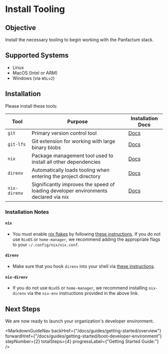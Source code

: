 
# Install Tooling

## Objective

Install the necessary tooling to begin working with the Panfactum stack.

## Supported Systems

* Linux
* MacOS (Intel or ARM)
* Windows (via `WSLv2`)

## Installation

Please install these tools:

| Tool         | Purpose                                                                             | Installation Docs                                                                                                         |
| ------------ | ----------------------------------------------------------------------------------- | ------------------------------------------------------------------------------------------------------------------------- |
| `git`        | Primary version control tool                                                        | [Docs](https://git-scm.com/book/en/v2/Getting-Started-Installing-Git)                                                     |
| `git-lfs`    | Git extension for working with large binary blobs                                   | [Docs](https://docs.github.com/en/repositories/working-with-files/managing-large-files/installing-git-large-file-storage) |
| `nix`        | Package management tool used to install all other dependencies                      | [Docs](https://nixos.org/download.html)                                                                                   |
| `direnv`     | Automatically loads tooling when entering the project directory                     | [Docs](https://direnv.net/docs/installation.html)                                                                         |
| `nix-direnv` | Significantly improves the speed of loading developer environments declared via nix | [Docs](https://github.com/nix-community/nix-direnv)                                                                       |

### Installation Notes

#### `nix`

* You must enable [nix flakes](https://zero-to-nix.com/concepts/flakes) by following [these instructions](https://nixos.wiki/wiki/Flakes).
  If you do not use `NixOS` or `home-manager`, we recommend adding the appropriate flags to your `~/.config/nix/nix.conf`.

#### `direnv`

* Make sure that you hook `direnv` into your shell via [these instructions](https://direnv.net/docs/hook.html).

#### `nix-direnv`

* If you do not use `NixOS` or `home-manager`, we recommend installing `nix-direnv` via the `nix-env` instructions provided in the above link.

## Next Steps

We are now ready to launch your organization's developer environment.

<MarkdownGuideNav backHref={"/docs/guides/getting-started/overview"} forwardHref={"/docs/guides/getting-started/boot-developer-environment"} stepNumber={2} totalSteps={4} progressLabel={"Getting Started Guide:"} />
